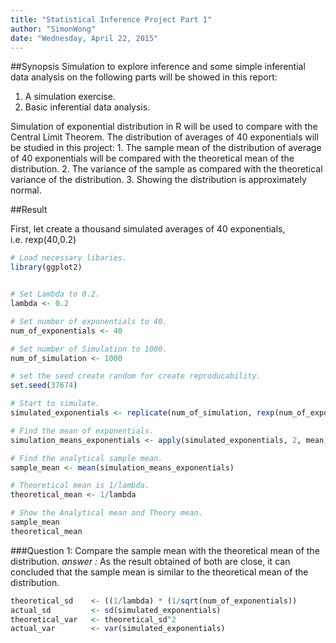 ```yaml
---
title: "Statistical Inference Project Part 1"
author: "SimonWong"
date: "Wednesday, April 22, 2015"
---
```



##Synopsis
Simulation to explore inference and some simple inferential data analysis on the following parts will be showed in this report:

1. A simulation exercise.
2. Basic inferential data analysis.

Simulation of exponential distribution in R  will be used to compare with the Central Limit Theorem.
The distribution of averages of 40 exponentials will be studied in this project:
1. The sample mean of the distribution of average of 40 exponentials will be compared with the theoretical mean of the distribution.
2. The variance of the sample as compared with the theoretical variance of the distribution.
3. Showing the distribution is approximately normal.


##Result

First, let create a thousand simulated averages of 40 exponentials, i.e. rexp(40,0.2)
```r
# Load necessary libaries.
library(ggplot2)


# Set Lambda to 0.2.
lambda <- 0.2

# Set number of exponentials to 40.
num_of_exponentials <- 40

# Set number of Simulation to 1000.
num_of_simulation <- 1000

# set the seed create random for create reproducability.
set.seed(37674)

# Start to simulate.
simulated_exponentials <- replicate(num_of_simulation, rexp(num_of_exponentials, lambda))

# Find the mean of exponentials.
simulation_means_exponentials <- apply(simulated_exponentials, 2, mean)

# Find the analytical sample mean.
sample_mean <- mean(simulation_means_exponentials)

# Theoretical mean is 1/lambda.
theoretical_mean <- 1/lambda

# Show the Analytical mean and Theory mean.
sample_mean
theoretical_mean

```

###Question 1: Compare the sample mean with the theoretical mean of the distribution.
*answer :* As the result obtained of both are close, it can concluded that the sample mean is similar to the theoretical mean of the distribution.

```r
theoretical_sd    <- ((1/lambda) * (1/sqrt(num_of_exponentials))
actual_sd         <- sd(simulated_exponentials)
theoretical_var   <- theoretical_sd^2
actual_var        <- var(simulated_exponentials)

```


